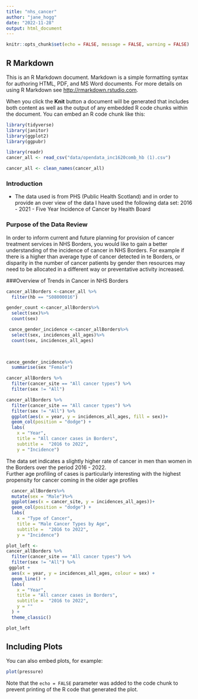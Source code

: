 ```yaml
---
title: "nhs_cancer"
author: "jane_hogg"
date: "2022-11-28"
output: html_document
---
```


```r

knitr::opts_chunk$set(echo = FALSE, message = FALSE, warning = FALSE)
```

## R Markdown

This is an R Markdown document. Markdown is a simple formatting syntax for authoring HTML, PDF, and MS Word documents. For more details on using R Markdown see <http://rmarkdown.rstudio.com>.

When you click the **Knit** button a document will be generated that includes both content as well as the output of any embedded R code chunks within the document. You can embed an R code chunk like this:

```r
library(tidyverse)
library(janitor)
library(ggplot2)
library(ggpubr)
```

```r
library(readr)
cancer_all <- read_csv("data/opendata_inc1620comb_hb (1).csv")
```

```r

cancer_all <- clean_names(cancer_all)
```




### Introduction

- The data used is from PHS (Public Health Scotland) and in order to provide an over view of the data I have used the following data set:
2016 - 2021 - Five Year Incidence of Cancer by Health Board


### Purpose of the Data Review

In order to inform current and future planning for provision of cancer treatment services in NHS Borders, you would like to gain a better understanding of the incidence of cancer in NHS Borders.
For example if there is a higher than average type of cancer detected in te Borders, or disparity in the number of cancer patients by gender then resources may need to be allocated in a different way or preventative activity increased.


###Overview of Trends in Cancer in NHS Borders
```r
cancer_allBorders <-cancer_all %>%
  filter(hb == "S08000016")
```
```r
gender_count <-cancer_allBorders%>% 
  select(sex)%>%
  count(sex)
```

```r
 cance_gender_incidence <-cancer_allBorders%>% 
  select(sex, incidences_all_ages)%>%
  count(sex, incidences_all_ages)

  
```
```r
cance_gender_incidence%>%
  summarise(sex "Female")
```


```r
cancer_allBorders %>%
  filter(cancer_site == "All cancer types") %>%
  filter(sex != "All")
```



```r
cancer_allBorders %>%
  filter(cancer_site == "All cancer types") %>%
  filter(sex != "All") %>%
  ggplot(aes(x = year, y = incidences_all_ages, fill = sex))+
  geom_col(position = "dodge") +
  labs(
    x = "Year",
    title = "All cancer cases in Borders",
    subtitle =  "2016 to 2022",
    y = "Incidence")
```

The data set indicates a slightly higher rate of cancer in men than women in the Borders over the period 2016 - 2022.  
Further age profiling of cases is particularly interesting with the highest propensity for cancer coming in the older age profiles

```r
  cancer_allBorders%>%
  mutate(sex = "Male")%>%
  ggplot(aes(x = cancer_site, y = incidences_all_ages))+
  geom_col(position = "dodge") +
  labs(
    x = "Type of Cancer",
    title = "Male Cancer Types by Age",
    subtitle =  "2016 to 2022",
    y = "Incidence")
```






```r
plot_left <- 
cancer_allBorders %>%
  filter(cancer_site == "All cancer types") %>%
  filter(sex != "All") %>%
 ggplot +
  aes(x = year, y = incidences_all_ages, colour = sex) +
  geom_line() +
  labs(
    x = "Year",
    title = "All cancer cases in Borders",
    subtitle =  "2016 to 2022",
    y = ""
  ) +
  theme_classic()

```

```r
plot_left
```

## Including Plots

You can also embed plots, for example:

```r
plot(pressure)
```

Note that the `echo = FALSE` parameter was added to the code chunk to prevent printing of the R code that generated the plot.
